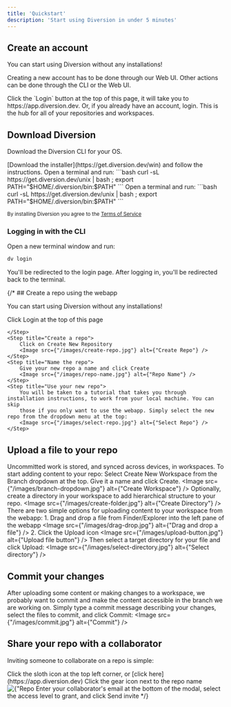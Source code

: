 ```yaml
---
title: 'Quickstart'
description: 'Start using Diversion in under 5 minutes'
---
```



## Create an account
You can start using Diversion without any installations!

Creating a new account has to be done through our Web UI. Other actions can be done through the CLI or the Web UI.

<Steps>
  <Step title="Open the app">
    Click the `Login` button at the top of this page, it will take you to https://app.diversion.dev.
  </Step>
  <Step title="Sign up">
    Or, if you already have an account, login.
  </Step>
  <Step title="Welcome to your dashboard!">
    This is the hub for all of your repositories and workspaces.
  </Step>
</Steps>

## Download Diversion

Download the Diversion CLI for your OS.

<Tabs>
  <Tab title="Windows">
    [Download the installer](https://get.diversion.dev/win) and follow the instructions.
  </Tab>
  <Tab title="MacOS">
    Open a terminal and run:
      ```bash
      curl -sL https://get.diversion.dev/unix | bash ; export PATH="$HOME/.diversion/bin:$PATH"
      ```
  </Tab>
  <Tab title="Linux">
    Open a terminal and run:
      ```bash
      curl -sL https://get.diversion.dev/unix | bash ; export PATH="$HOME/.diversion/bin:$PATH"
      ```
  </Tab>
</Tabs>

<sub>By installing Diversion you agree to the [Terms of Service](https://www.diversion.dev/terms-of-service)</sub>

<DvShellHowTo />

### Logging in with the CLI

Open a new terminal window and run:
```bash
dv login
```
You'll be redirected to the login page. After logging in, you'll be redirected back to the terminal.

{/* ## Create a repo using the webapp

You can start using Diversion without any installations!

<Steps>
    <Step title="Open the app">
        Click Login at the top of this page
    </Step>
    <Step title="Sign up">

    </Step>
    <Step title="Create a repo">
        Click on Create New Repository
        <Image src={"/images/create-repo.jpg"} alt={"Create Repo"} />
    </Step>
    <Step title="Name the repo">
        Give your new repo a name and click Create
        <Image src={"/images/repo-name.jpg"} alt={"Repo Name"} />
    </Step>
    <Step title="Use your new repo">
        You will be taken to a tutorial that takes you through installation instructions, to work from your local machine. You can skip
        those if you only want to use the webapp. Simply select the new repo from the dropdown menu at the top:
        <Image src={"/images/select-repo.jpg"} alt={"Select Repo"} />
    </Step>
</Steps>

## Upload a file to your repo

Uncommitted work is stored, and synced across devices, in workspaces. To start adding content to your repo:
<AccordionGroup>
  <Accordion icon="laptop-file" title="Create a workspace">
    Select Create New Workspace from the Branch dropdown at the top. Give it a name and click Create.
      <Image src={"/images/branch-dropdown.jpg"} alt={"Create Workspace"} />
  </Accordion>
  <Accordion icon="folder" title="Create a directory">
      Optionally, create a directory in your workspace to add hierarchical structure to your repo.
      <Image src={"/images/create-folder.jpg"} alt={"Create Directory"} />
  </Accordion>
  <Accordion icon="upload" title="Upload content">
    There are two simple options for uploading content to your workspace from the webapp:
      1. Drag and drop a file from Finder/Explorer into the left pane of the webapp
      <Image src={"/images/drag-drop.jpg"} alt={"Drag and drop a file"} />
      2. Click the Upload icon
      <Image src={"/images/upload-button.jpg"} alt={"Upload file button"} />
    Then select a target directory for your file and click Upload:
      <Image src={"/images/select-directory.jpg"} alt={"Select directory"} />
  </Accordion>
</AccordionGroup>

## Commit your changes

After uploading some content or making changes to a workspace, we probably want to commit and make the content
accessible in the branch we are working on.
Simply type a commit message describing your changes, select the files to commit, and click Commit:
<Image src={"/images/commit.jpg"} alt={"Commit"} />

## Share your repo with a collaborator

Inviting someone to collaborate on a repo is simple:

<Steps>
    <Step title="Navigate to the repos page">
        Click the sloth icon at the top left corner, or [click here](https://app.diversion.dev)
    </Step>
    <Step title="Open the repo settings">
        Click the gear icon next to the repo name
        <Image src={"/images/repo-settings.jpg"} alt={"Repo Settings"} />
    </Step>
    <Step title="Invite via email">
        Enter your collaborator's email at the bottom of the modal, select the access level to grant, and click Send invite
    </Step>
</Steps> */}

